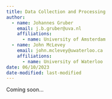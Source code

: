```yaml
---
title: Data Collection and Processing
author: 
  - name: Johannes Gruber
    email: j.b.gruber@uva.nl
    affiliations:
      - name: University of Amsterdam
  - name: John McLevey
    email: john.mclevey@uwaterloo.ca
    affiliations:
      - name: University of Waterloo
date: 06/10/2023
date-modified: last-modified
---
```


Coming soon...